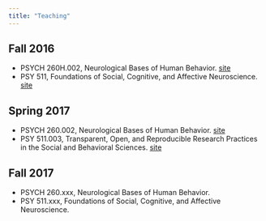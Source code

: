 ```yaml
---
title: "Teaching"
---
```


## Fall 2016

- PSYCH 260H.002, Neurological Bases of Human Behavior. [site](https://github.com/psu-psychology/psych-260)
- PSY 511, Foundations of Social, Cognitive, and Affective Neuroscience. [site](https://github.com/psu-psychology/psy-511-scan-fdns)

## Spring 2017

- PSYCH 260.002, Neurological Bases of Human Behavior. [site](https://psu-psychology.github.io/psych-260-spring-2017/)
- PSY 511.003, Transparent, Open, and Reproducible Research Practices in the Social and Behavioral Sciences. [site](http://psu-psychology.github.io/psy-511-reproducible-research-spring-2017/)

## Fall 2017

- PSYCH 260.xxx, Neurological Bases of Human Behavior.
- PSY 511.xxx, Foundations of Social, Cognitive, and Affective Neuroscience.